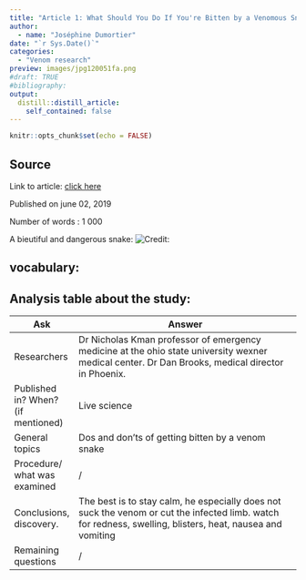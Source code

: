 ```yaml
---
title: "Article 1: What Should You Do If You're Bitten by a Venomous Snake?"
author:
  - name: "Joséphine Dumortier"
date: "`r Sys.Date()`"
categories:
  - "Venom research"
preview: images/jpg120051fa.png
#draft: TRUE
#bibliography: 
output:
  distill::distill_article:
    self_contained: false
---
```


```r
knitr::opts_chunk$set(echo = FALSE)
```


## Source

Link to article: [click here](https://www.livescience.com/65614-what-if-bitten-by-snake.html)

Published on june 02, 2019

Number of words : 1 000

A bieutiful and dangerous snake: ![Credit: ](https://cdn.mos.cms.futurecdn.net/vFTPfvynPrrSxDEs4pdh38-970-80.jpg)
 
## vocabulary:



## Analysis table about the study:

| Ask                                | Answer                                                                                                                                                       |
|------------------------------------|--------------------------------------------------------------------------------------------------------------------------------------------------------------|
| Researchers                        | Dr Nicholas Kman professor of emergency medicine at the ohio state university wexner  medical center. Dr Dan Brooks, medical director in Phoenix.            |
| Published in? When? (if mentioned) | Live science                                                                                                                                                 |
| General topics                     | Dos and don'ts of getting bitten by a venom snake                                                                                                            |
| Procedure/ what was examined       | /                                                                                                                                                            |
| Conclusions,  discovery.           | The best is to stay calm, he especially does not  suck the venom or cut the infected limb. watch for redness, swelling, blisters, heat,  nausea and vomiting |
| Remaining questions                | /                                                                                                                                                            |

